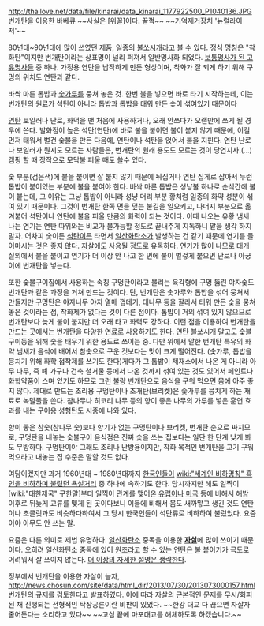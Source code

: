 http://thailove.net/data/file/kinarai/data_kinarai_1177922500_P1040136.JPG
번개탄을 이용한 바베큐 ~~사실은 [위꼴]이다. 꿀꺽~~
~~기억제거장치 '뉴럴라이저'~~

80년대~90년대에 많이 쓰였던 제품, 일종의 [[불쏘시개]]라고 볼 수 있다. 정식 명칭은 "착화탄"이지만 번개탄이라는 상표명이 널리 퍼져서 일반명사화 되었다. [[보통명사가 된 고유명사들]] 중 하나. 가정용 연탄을 납작하게 만든 형상이며, 착화가 잘 되게 하기 위해 구멍의 위치도 연탄과 같다. 

바싹 마른 톱밥과 [[숯]]가루를 뭉쳐 놓은 것. 한번 불을 넣으면 바로 타기 시작하는데, 이는 번개탄의 원료가 석탄이 아니라 톱밥과 톱밥을 태워 만든 숯이 섞여있기 때문이다

[[연탄]] 보일러나 난로, 화덕을 맨 처음에 사용하거나, 오래 안쓰다가 오랜만에 쓰게 될 경우에 쓴다. 발화점이 높은 석탄(연탄)에 바로 불을 붙이면 불이 붙지 않기 때문에, 이걸 먼저 태워서 벌건 숯불을 만든 다음에, 연탄이나 석탄을 얹어서 불을 지핀다. 연탄 난로나 보일러가 뭔지도 모르는 사람들은, 번개탄의 원래 용도도 모르는 것이 당연지사.(...) 캠핑 할 때 장작으로 모닥불 피울 때도 쓸수 있다.  

숯 부분(검은색)에 불을 붙이면 잘 붙지 않기 때문에 뒤집거나 연탄 집게로 잡아서 누런 톱밥이 붙어있는 부분에 불을 붙여야 한다. 바싹 마른 톱밥은 성냥불 하나로 순식간에 불이 붙는데, 그 이유는 그냥 톱밥이 아니라 성냥 머리 부분 황처럼 일종의 화약 성분이 섞여 있기 때문이다. 그것이 번개탄 한쪽 면을 덮는 불길을 일으키고, 나머지 부분으로 옮겨붙어 석탄이나 연탄에 불을 피울 만큼의 화력이 되는 것이다. 이때 나오는 유황 냄새 나는 연기는 연탄 따위와는 비교가 불가능할 정도로 끝내주게 지독하니 맡을 생각 하지 말자. 어차피 숯이든 [[석탄]]이든 타면서 [[일산화탄소]]가 발생하는 건 같기 때문에 연기를 들이마시는 것은 좋지 않다. [[자살]]에도 사용될 정도로 유독하다. 연기가 많이 나므로 대개 실외에서 불을 붙이고 연기가 더 이상 안 나고 한 면에 불이 벌겋게 붙으면 난로나 아궁이에 번개탄을 넣는다.  

또한 숯불구이집에서 사용하는 속칭 구멍탄이라고 불리는 육각형에 구멍 뚫린 야자숯도 번개탄과 같은 과정을 거쳐 만드는 것이다. 단, 번개탄은 숯가루와 톱밥을 섞어 뭉쳐서 만들지만 구멍탄은 야자나무 야자 열매 껍데기, 대나무 등을 잘라서 태워 만든 숯을 뭉쳐놓은 것이라는 점, 착화제가 없다는 것이 다른 점이다. 톱밥이 거의 섞여 있지 않으므로 번개탄보다 늦게 불이 붙지만 더 오래 타고 화력도 강하다. 이런 점을 이용하여 번개탄을 만드는 곳에서는 번개탄을 다양한 연료로 사용하기도 한다. 연탄 불쏘시개 말고도 숯불구이등을 위해 숯을 태우기 위한 용도로 쓰이는 중. 다만 위에서 말한 번개탄 특유의 화약 냄새가 음식에 배어서 참숯으로 구운 것보다는 맛이 크게 떨어진다. (숯가루, 톱밥을 뭉치기 위해 화학 접착제를 쓰기도 한다)게다가 그 톱밥이 제재소에서 나온 게 아니라 아무 나무, 즉 폐 가구나 건축 철거물 등에서 나온 것까지 섞여 있는 것도 있어서 페인트나 화학약품이 스며 있기도 하므로 그런 불량 번개탄으로 음식을 구워 먹으면 몸에 아주 좋지 않다. 제대로 만드는 조리용 구멍탄이나 조개탄(브리켓)은 숯가루를 뭉치게 하는 재료로 녹말풀을 쓴다. 참나무나 히코리 나무 등의 향이 좋은  나무의 가루를 넣은 훈연 효과를 내는 구이용 성형탄도 시중에 나와 있다.

향이 좋은 참숯(참나무 숯)보다 향기가 없는 구멍탄이나 브리켓, 번개탄 순으로 싸지므로, 구멍탄을 내놓는 숯불구이 음식점은 진짜 숯을 쓰는 집보다는 일단 한 단계 낮게 봐도 무방하다. 구멍탄이야 그래도 조리나 난방용이지만, 착화 목적인 번개탄을 고기 구워 먹으라고 내놓는 집 수준은 말할 것도 없다. 

여담이겠지만 과거 1960년대 ~ 1980년대까지 [[한국인]]들이 [[wiki:"세계인 비하명칭" 흑인을 비하하며 불렀던 욕설거리]] 중 하나에 속하기도 한다. 당시까지만 해도 일찍이 [wiki:"대한제국" 구한말]부터 일찍이 관계를 맺어온 [[유럽]]이나 [[미국]] 등에 비해서 해방 이후로 뒤늦게 교류를 맺게 된 곳이다보니 이들에 비해서 몸도 새까맣고 생긴 것도 연탄이나 초콜릿과도 비슷하다하여서 그 당시 한국인들이 석탄류로 비하하여 불렀었다. 요즘이야 아무도 안 쓰는 말. 

요즘은 다른 의미로 제법 유명하다. [[일산화탄소]] 중독을 이용한 '''[[자살]]'''에 많이 쓰이기 때문이다. 오히려 일산화탄소 중독에 있어 [[원조]]라고 할 수 있는 [[연탄]]은 불 붙이기가 극도로 어려워서 잘 쓰이지 않는다. [[더 이상의 자세한 설명은 생략한다]].

정부에서 번개탄을 이용한 자살이 늘자, [[http://news.chosun.com/site/data/html_dir/2013/07/30/2013073000157.html 번개탄의 규제를 검토]]한다고 발표하였다. 이에 따라 자살의 근본적인 문제를 무시/회피된 채 진행되는 전형적인 탁상공론이란 비판이 있었다. ~~한강 대교 다 끊으면 자살자 줄어든다는 소리하고 있다~~ ~~고심 끝에 마포대교를 해체하도록 하겠습니다.~~
